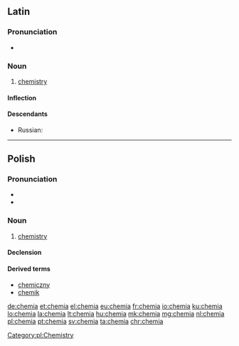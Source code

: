 ==Latin==
{{wikipedia|lang=la}}

===Pronunciation===
* {{la-pronunc|chēmia}}

===Noun===
{{la-noun|chēmia|chemiae|chēmiae|f|first}}

# {{context|chemistry|lang=la}} [[chemistry]]

====Inflection====
{{la-decl-1st|chēmi}}

====Descendants====
* Russian: {{l|ru|хи́мия|tr=xímija}}

----

==Polish==

===Pronunciation===
* {{audio|Pl-chemia.ogg|audio|lang=pl}}
* {{IPA|/ˈxɛmja/|lang=pl}}

===Noun===
{{pl-noun|f}}

# [[chemistry]]

====Declension====
{{pl-decl-noun
|chemia|chemie
|chemii|chemii/chemij
|chemii|chemiom
|chemię|chemie
|chemią|chemiami
|chemii|chemiach
|chemio|chemie
}}

====Derived terms====
* [[chemiczny]]
* [[chemik]]

[[Category:pl:Chemistry]]

[[de:chemia]]
[[et:chemia]]
[[el:chemia]]
[[eu:chemia]]
[[fr:chemia]]
[[io:chemia]]
[[ku:chemia]]
[[lo:chemia]]
[[la:chemia]]
[[lt:chemia]]
[[hu:chemia]]
[[mk:chemia]]
[[mg:chemia]]
[[nl:chemia]]
[[pl:chemia]]
[[pt:chemia]]
[[sv:chemia]]
[[ta:chemia]]
[[chr:chemia]]